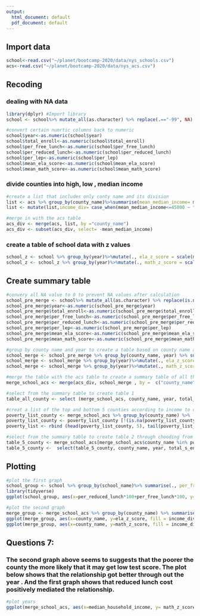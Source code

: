 ```yaml
---
output:
  html_document: default
  pdf_document: default
---
```

## Import data
```r
school<-read.csv("~/planet/bootcamp-2020/data/nys_schools.csv")
acs<-read.csv("~/planet/bootcamp-2020/data/nys_acs.csv")
```

## Recoding

### dealing with NA data
```r
library(dplyr) #Import library 
school <- school%>% mutate_all(as.character) %>% replace(.=="-99", NA) #replace all -99 with NA after converting all to character 

#convert certain numrtic columns back to numeric 
school$year<-as.numeric(school$year)
school$total_enroll<-as.numeric(school$total_enroll)
school$per_free_lunch<-as.numeric(school$per_free_lunch)
school$per_reduced_lunch<-as.numeric(school$per_reduced_lunch)
school$per_lep<-as.numeric(school$per_lep)
school$mean_ela_score<-as.numeric(school$mean_ela_score)
school$mean_math_score<-as.numeric(school$mean_math_score)  
```

### divide counties into high, low , median income
``` r

#create a list that includes only conty name and its division 
list <- acs %>% group_by(county_name)%>%summarise(mean_median_income= mean(median_household_income))
list <- mutate(list,income_div= case_when(mean_median_income<=45000 ~ "low" , mean_median_income>45000 & mean_median_income<=60000 ~ "median", mean_median_income>60000 ~ "high"))  

#merge in with the acs table 
acs_div <- merge(acs, list, by ="county_name")
acs_div <- subset(acs_div, select= -mean_median_income)
```

### create a table of school data with z values
``` r
school_z <- school %>% group_by(year)%>%mutate(., ela_z_score = scale(mean_ela_score,center = TRUE, scale = TRUE))
school_z <- school_z %>% group_by(year)%>%mutate(., math_z_score = scale(mean_math_score,center = TRUE, scale = TRUE))
```

## Create summary table 
``` r

#convery all NA value to 0 to prevent NA values after calculation 
school_pre_merge <- school%>% mutate_all(as.character) %>% replace(is.na(.), 0) 
school_pre_merge$year<-as.numeric(school_pre_merge$year)
school_pre_merge$total_enroll<-as.numeric(school_pre_merge$total_enroll)
school_pre_merge$per_free_lunch<-as.numeric(school_pre_merge$per_free_lunch)
school_pre_merge$per_reduced_lunch<-as.numeric(school_pre_merge$per_reduced_lunch)
school_pre_merge$per_lep<-as.numeric(school_pre_merge$per_lep)
school_pre_merge$mean_ela_score<-as.numeric(school_pre_merge$mean_ela_score)
school_pre_merge$mean_math_score<-as.numeric(school_pre_merge$mean_math_score)

#group by county name and year to create a table based on county name and summarise all the data in schools in the same county 
school_merge <- school_pre_merge %>% group_by(county_name, year) %>% summarise(total_s_enroll= sum(total_enroll),per_free_lunch = sum(per_free_lunch*total_enroll)/ sum(total_enroll), per_reduced_lunch = sum(per_reduced_lunch*total_enroll)/ sum(total_enroll), per_lep = sum(per_lep*total_enroll)/ sum(total_enroll), mean_math_score = mean(mean_math_score),mean_ela_score = mean(mean_ela_score))
school_merge <- school_merge %>% group_by(year)%>%mutate(., ela_z_score = scale(mean_ela_score,center = TRUE, scale = TRUE))
school_merge <- school_merge %>% group_by(year)%>%mutate(., math_z_score = scale(mean_math_score,center = TRUE, scale = TRUE))

#merge the table with the acs table to create a summary table of all the information based on county name
merge_school_acs <- merge(acs_div, school_merge , by =  c("county_name","year"))

#select from the summary table to create table 1
table_all_county <- select (merge_school_acs, county_name, year, total_s_enroll, per_free_lunch, per_reduced_lunch, per_lep)

#creat a list of the top and bottom 5 counties according to income to choose from in the summary table 
poverty_list_county <- merge_school_acs %>% group_by(county_name) %>%  summarise(mean_lep = mean(per_lep)) %>% arrange(.,mean_lep) 
poverty_list_county <- poverty_list_county [!(is.na(poverty_list_county$mean_lep)),]
poverty_list <- rbind (head(poverty_list_county, 5), tail(poverty_list_county, 5))

#select from the summary table to create table 2 through chooding from the poverty list 
table_5_county <- merge_school_acs[merge_school_acs$county_name %in% poverty_list$county_name, ]
table_5_county <-  select(table_5_county, county_name, year, total_s_enroll, per_free_lunch, per_reduced_lunch, per_lep, mean_math_score, mean_ela_score)
```

## Plotting 
``` r

#plot the first graph 
school_group <- school %>% group_by(school_name)%>% summarise(., per_free_lunch= mean(per_free_lunch),per_reduced_lunch=mean(per_reduced_lunch), mean_math_score= mean(mean_math_score))
library(tidyverse)
ggplot(school_group, aes(x=per_reduced_lunch*100+per_free_lunch*100, y=mean_math_score))+ geom_point() + xlim(0,100)

#plot the second graph  
merge_group <- merge_school_acs %>% group_by(county_name) %>% summarise(., math_z_score= mean(math_z_score), ela_z_score=mean(ela_z_score), income_div = income_div )
ggplot(merge_group, aes(x=county_name, y=ela_z_score, fill = income_div))+ geom_bar(stat= "identity") 
ggplot(merge_group, aes(x=county_name, y=math_z_score, fill = income_div))+ geom_bar(stat= "identity") 
```

## Questions 7:
### The second graph above seems to suggests that the poorer the county the more likely that it may get low test score. The plot below shows that the relationship got better through out the year . And the first graph shows that reduced lunch cost positively mediated the relationship. 

```r
#plot years
ggplot(merge_school_acs, aes(x=median_household_income, y= math_z_score, color = year, group=year))+ geom_point()+ geom_smooth(method='lm',se=FALSE)
```
